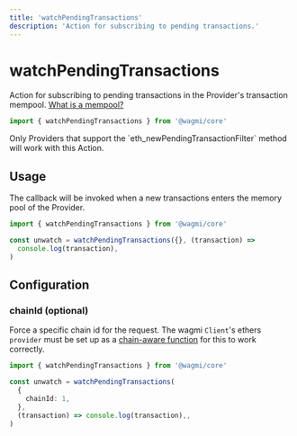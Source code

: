 ```yaml
---
title: 'watchPendingTransactions'
description: 'Action for subscribing to pending transactions.'
---
```



# watchPendingTransactions

Action for subscribing to pending transactions in the Provider's transaction mempool. [What is a mempool?](https://www.alchemy.com/overviews/what-is-a-mempool)

```ts
import { watchPendingTransactions } from '@wagmi/core'
```

<Callout>
  Only Providers that support the `eth_newPendingTransactionFilter` method will
  work with this Action.
</Callout>

## Usage

The callback will be invoked when a new transactions enters the memory pool of the Provider.

```ts
import { watchPendingTransactions } from '@wagmi/core'

const unwatch = watchPendingTransactions({}, (transaction) =>
  console.log(transaction),
)
```

## Configuration

### chainId (optional)

Force a specific chain id for the request. The wagmi `Client`'s ethers `provider` must be set up as a [chain-aware function](/core/client#provider-optional) for this to work correctly.

```ts {5}
import { watchPendingTransactions } from '@wagmi/core'

const unwatch = watchPendingTransactions(
  {
    chainId: 1,
  },
  (transaction) => console.log(transaction),,
)
```
